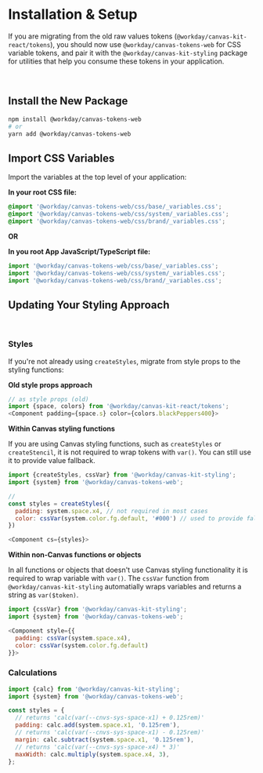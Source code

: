 
<Meta title="Guides/Tokens Migration/Installation & Setup" />

# Installation & Setup

If you are migrating from the old raw values tokens (`@workday/canvas-kit-react/tokens`), you should
now use `@workday/canvas-tokens-web` for CSS variable tokens, and pair it with the
`@workday/canvas-kit-styling` package for utilities that help you consume these tokens in your
application.

<StorybookInformationHighlight
  emphasis="high"
  title="Canvas Tokens v3"
  description="Check out the new v3 tokens package to explore the updated token structure and see how the new CSS variable tokens look in practice. Learn more about how tokens are organized, how to use them in your application, and the benefits of migrating to the new system."
  link="https://workday.github.io/canvas-tokens/?path=/docs/docs-getting-started--docs"
  linkText="View the Docs"
  isExternal
/>

<br />

## Install the New Package

```bash
npm install @workday/canvas-tokens-web
# or
yarn add @workday/canvas-tokens-web
```

## Import CSS Variables

Import the variables at the top level of your application:

**In your root CSS file:**

```css
@import '@workday/canvas-tokens-web/css/base/_variables.css';
@import '@workday/canvas-tokens-web/css/system/_variables.css';
@import '@workday/canvas-tokens-web/css/brand/_variables.css';
```

**OR**

**In you root App JavaScript/TypeScript file:**

```javascript
import '@workday/canvas-tokens-web/css/base/_variables.css';
import '@workday/canvas-tokens-web/css/system/_variables.css';
import '@workday/canvas-tokens-web/css/brand/_variables.css';
```

## Updating Your Styling Approach

<br />

### Styles

<StorybookInformationHighlight
  title="How To Customize Styles"
  description="There are multiple ways to customize styles for components within Canvas Kit. The approach you choose will depend on your use case."
  link="/?path=/docs/styling-guides-customizing-styles--docs"
  linkText="Styling utilities"
/>

If you're not already using `createStyles`, migrate from style props to the styling functions:

**Old style props approach**

```javascript
// as style props (old)
import {space, colors} from '@workday/canvas-kit-react/tokens';
<Component padding={space.s} color={colors.blackPeppers400}>
```

**Within Canvas styling functions**

If you are using Canvas styling functions, such as `createStyles` or `createStencil`, it is not
required to wrap tokens with `var()`. You can still use it to provide value fallback.

```javascript
import {createStyles, cssVar} from '@workday/canvas-kit-styling';
import {system} from '@workday/canvas-tokens-web';

//
const styles = createStyles({
  padding: system.space.x4, // not required in most cases
  color: cssVar(system.color.fg.default, '#000') // used to provide fallback
})

<Component cs={styles}>
```

**Within non-Canvas functions or objects**

In all functions or objects that doesn't use Canvas styling functionality it is required to wrap
variable with `var()`. The `cssVar` function from `@workday/canvas-kit-styling` automatially wraps
variables and returns a string as `var($token)`.

```javascript
import {cssVar} from '@workday/canvas-kit-styling';
import {system} from '@workday/canvas-tokens-web';

<Component style={{
  padding: cssVar(system.space.x4),
  color: cssVar(system.color.fg.default)
}}>
```

### Calculations

<StorybookInformationHighlight
  title="Calculation Functions"
  description="Calc functions are useful for doing basic math operations with CSS calc() and variables. They will also wrap variables automatically in var()."
  link="/?path=/docs/styling-utilities--docs#calc-functions"
  linkText="See all utilities"
/>

```js
import {calc} from '@workday/canvas-kit-styling';
import {system} from '@workday/canvas-tokens-web';

const styles = {
  // returns 'calc(var(--cnvs-sys-space-x1) + 0.125rem)'
  padding: calc.add(system.space.x1, '0.125rem'),
  // returns 'calc(var(--cnvs-sys-space-x1) - 0.125rem)'
  margin: calc.subtract(system.space.x1, '0.125rem'),
  // returns 'calc(var(--cnvs-sys-space-x4) * 3)'
  maxWidth: calc.multiply(system.space.x4, 3),
};
```
